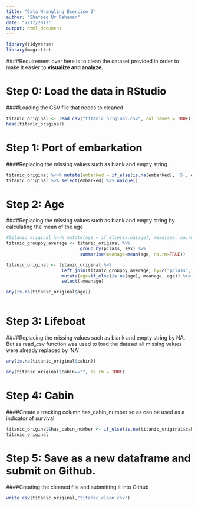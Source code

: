 ```yaml
---
title: "Data Wrangling Exercise 2"
author: "Shafeeq Ur Rahaman"
date: "7/17/2017"
output: html_document
---
```

```r
library(tidyverse)
library(magrittr)
```
####Requirement over here is to clean the dataset provided in order to make it easier to **visualize and analyze.**

# Step 0: Load the data in RStudio
####Loading the CSV file that needs to cleaned
```r
titanic_original <- read_csv("titanic_original.csv", col_names = TRUE)
head(titanic_original)
```
# Step 1: Port of embarkation
####Replacing the missing values such as blank and empty string 
```r
titanic_original %<>% mutate(embarked = if_else(is.na(embarked), 'S', embarked))
titanic_original %>% select(embarked) %>% unique()
```
# Step 2: Age
####Replacing the missing values such as blank and empty string by calculating the mean of the age
```r
#titanic_original %<>% mutate(age = if_else(is.na(age), mean(age, na.rm = TRUE), age))
titanic_groupby_average <- titanic_original %>% 
                            group_by(pclass, sex) %>% 
                            summarise(meanage=mean(age, na.rm=TRUE))

titanic_original <- titanic_original %>% 
                     left_join(titanic_groupby_average, by=c("pclass","sex")) %>%
                     mutate(age=if_else(is.na(age), meanage, age)) %>% 
                     select(-meanage)

any(is.na(titanic_original$age))
  
```
# Step 3: Lifeboat
####Replacing the missing values such as blank and empty string by NA. But as read_csv function was used to load the dataset all missing values were already replaced by 'NA'
```r
any(is.na(titanic_original$cabin))

any(titanic_original$cabin=="", na.rm = TRUE)
```
# Step 4: Cabin
####Create a tracking column has_cabin_number so as can be used as a indicator of survival
```r
titanic_original$has_cabin_number <- if_else(is.na(titanic_original$cabin), 0, 1)
titanic_original
```

# Step 5: Save as a new dataframe and submit on Github.
####Creating the cleaned file and submitting it into Github
```r
write_csv(titanic_original,"titanic_clean.csv")
```




